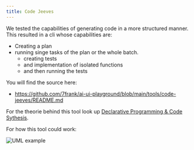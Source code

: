```yaml
---
title: Code Jeeves
---
```


We tested the capabilities of generating code in a more structured manner.
This resulted in a cli whose capabilities are:
- Creating a plan
- running singe tasks of the plan or the whole batch. 
    - creating tests
    - and implementation of isolated functions 
    - and then running the tests 

You will find the source here:
- https://github.com/7frank/ai-ui-playground/blob/main/tools/code-jeeves/README.md


For the theorie behind this tool look up [Declarative Programming & Code Sythesis](../DeclarativeProgramming.md).

For how this tool could work:

 <img alt="UML example" src={vision} />